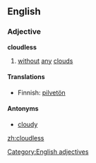 ==English==
===Adjective===
'''cloudless'''

#[[without]] [[any]] [[cloud]]s

====Translations====

*Finnish: [[pilvetön]]

====Antonyms====
*[[cloudy]]
[[Category:English adjectives]]

[[zh:cloudless]]